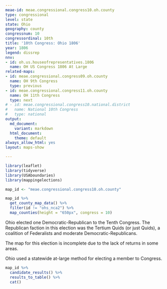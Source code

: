 ```yaml
---
meae-id: meae.congressional.congress10.oh.county
type: congressional
level: state
state: Ohio
geography: county
congressnum: 10
congressordinal: 10th
title: '10th Congress: Ohio 1806'
year: 1806
legend: dissrep
nnv:
- id: oh.us.houseofrepresentatives.1806
  name: OH US Congress 1806 At Large
related-maps:
- id: meae.congressional.congress09.oh.county
  name: OH 9th Congress
  type: previous
- id: meae.congressional.congress11.oh.county
  name: OH 11th Congress
  type: next
# - id: meae.congressional.congress10.national.district
#   name: National 10th Congress
#   type: national
output:
  md_document:
    variant: markdown
  html_document:
    theme: default
always_allow_html: yes
layout: maps-show

---
```


```r
library(leaflet)
library(tidyverse)
library(USAboundaries)
library(mappingelections)

map_id <- "meae.congressional.congress10.oh.county"
```

<div class="map">

```r
map_id %>%
  get_county_map_data() %>%
  filter(id != "ohs_nca2") %>% 
  map_counties(height = "650px", congress = 10)
```

</div>

Ohio elected one Democratic-Republican to the Tenth Congress. The Republican faction in this election was the Tertium Quids (or just Quids), a coalition of Federalists and moderate Democratic-Republicans.

The map for this election is incomplete due to the lack of returns in some areas.

Ohio used a statewide at-large method for electing a member to Congress.

<div class="results-table">

```r
map_id %>%
  candidate_results() %>%
  results_to_table() %>%
  cat()
```

</div>
